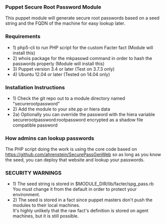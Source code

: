 === Puppet Secure Root Password Module ===
This puppet module will generate secure root passwords based on a seed string and the FQDN of the machine for easy lookup later.
=== Requirements ===
*1) php5-cli to run PHP script for the custom Facter fact (Module will install this)
*2) whois package for the mkpasswd command in order to hash the passwords properly (Module will install this)
*3) Puppet version 3.4 or later (Test on 3.7.3 only)
*4) Ubuntu 12.04 or later (Tested on 14.04 only)
=== Installation Instructions ===
*1) Check the git repo out to a module directory named "securerootpassword"
*2) Add the module to your site.pp or hiera data
*2a) Optionally you can override the password with the hiera variable securerootpassword:rootpassword encrypted as a shadow file compatible password
=== How admins can lookup passwords ===
The PHP script doing the work is using the core code based on https://github.com/ahrenstein/SecurePassGenWeb so as long as you know the seed, you can deploy that website and lookup your passwords.
=== SECURITY WARNINGS ===
*1) The seed string is stored in $MODULE_DIR/lib/facter/spg_pass.rb <br />You must change it from the default in order to protect your environment.
*2) The seed is stored in a fact since puppet masters don't push the modules to their local machines. <br />It's highly unlikely that the raw fact's definition is stored on agent machines, but it is still possible.
